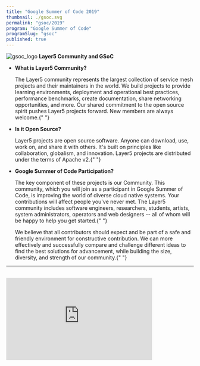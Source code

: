```yaml
---
title: "Google Summer of Code 2019"
thumbnail: ./gsoc.svg
permalink: "gsoc/2019"
program: "Google Summer of Code"
programSlug: "gsoc"
published: true
---
```



<ProgramsWrapper>
<img src={gsoc_logo} alt="gsoc_logo" />
<b>Layer5 Community and GSoC</b>

<div>
  <div>
    <ul>
      <li>
        <b>What is Layer5 Community?</b>
        <p>
          The Layer5 community represents the largest collection of service mesh projects and their
          maintainers in the world. We build projects to provide learning environments, deployment
          and operational best practices, performance benchmarks, create documentation, share
          networking opportunities, and more. Our shared commitment to the open source spirit pushes
          Layer5 projects forward. New members are always welcome.{" "}
        </p>
      </li>
      <li>
        <b>Is it Open Source?</b>
        <p>
          Layer5 projects are open source software. Anyone can download, use, work on, and share it
          with others. It's built on principles like collaboration, globalism, and innovation.
          Layer5 projects are distributed under the terms of Apache v2.{" "}
        </p>
      </li>
      <li>
        <b>Google Summer of Code Participation?</b>
        <p>
          The key component of these projects is our Community. This community, which you will join
          as a participant in Google Summer of Code, is improving the world of diverse cloud native
          systems. Your contributions will affect people you've never met. The Layer5 community
          includes software engineers, researchers, students, artists, system administrators,
          operators and web designers -- all of whom will be happy to help you get started.{" "}
        </p>
      </li>
      <p>
        We believe that all contributors should expect and be part of a safe and friendly
        environment for constructive contribution. We can more effectively and successfully compare
        and challenge different ideas to find the best solutions for advancement, while building the
        size, diversity, and strength of our community.{" "}
      </p>
    </ul>
  </div>
  <hr />
  <div>
    <div className="flex-div">&nbsp;</div>
    <div id="layer5-intro" className="iframe-container">
      <iframe
        width="392"
        height="220.5"
        src="https://www.youtube.com/embed/0yN5T5LB9ps"
        loading="lazy"
        frameBorder="0"
        allow="accelerometer; autoplay; encrypted-media; gyroscope; picture-in-picture"
        allowFullScreen
      />
    </div>
    <b>Project Ideas</b>
    <ul>
      <li>
        <b>Meshery</b>
        <p>
          Meshery is the cloud native management plane for lifecycle, configuration and performance
          management of many service meshes. See <a href="https://layer5.io/meshery">Meshery</a> for
          more information.
        </p>
      </li>
      <li>
        <b>Linkerd and Envoy</b>
        <p>
          Linkerd is an ultralight service mesh for Kubernetes and beyond:{" "}
          <a href="https://linkerd.io">https://linkerd.io</a>.<br /> Envoy is an open source edge
          and service proxy, designed for cloud-native applications:{" "}
          <a href="https://www.envoyproxy.io">https://www.envoyproxy.io</a>.
        </p>
      </li>
      <li>
        <b>Benchmarks for Linkerd and Envoy</b>
        <p>
          Description: Linkerd, like other service meshes are plagued by the question of adopters
          asking the question: "what's the performance overhead of the service mesh?". Envoy does
          not publish performance test results{" "}
          <a href="https://www.envoyproxy.io/docs/envoy/latest/faq/performance/how_fast_is_envoy">
            (see How fast is Envoy)
          </a>
          . Linkerd, Istio, Envoy and the list of other service meshes don't have a consistent set
          of performance benchmarks between them. So, even if Envoy were to publish performance
          results, users still wouldn't be able to compare overhead between Linkerd and Envoy. The
          project idea here is to build a multi-mesh performance benchmark tool.
        </p>
      </li>
    </ul>
  </div>
  <div>
    <ul>
      <li>
        <b>Recommended Skills: </b>Golang, JavaScript, Kubernetes.
      </li>
      <li>
        <b>Mentors: </b>Lee Calcote (<a href="https://twitter.com/lcalcote">@lcalcote</a>), Girish
        Ranganathan (<a href="https://twitter.com/ingenious_G">@ingenious_G</a>).
      </li>
      <li>
        <b>Issue: </b>
        <a href="https://github.com/envoyproxy/envoy/issues/5536">
          https://github.com/envoyproxy/envoy/issues/5536
        </a>{" "}
        and{" "}
        <a href="https://discourse.linkerd.io/t/linkerd-performance/146">
          https://discourse.linkerd.io/t/linkerd-performance/146
        </a>
      </li>
    </ul>
  </div>
  <div id="gsoc-2020" className="apply-button">
    <h3>
      <Button primary title="Participate" url="http://slack.layer5.io" external={true} />
    </h3>
  </div>
</div>

</ProgramsWrapper>
